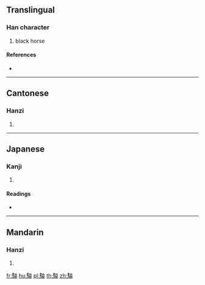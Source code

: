 {{character info/new}}
==Translingual==

===Han character===
{{Han char|rn=187|rad=馬|as=12|sn=22|four=71346|canj=SFMWJ}}

# black horse

====References====
* {{Han ref|kx=1445.210|dkj=45004|dj=1969.260|hdz=74577.030|uh=9A54|ud=39508|bh=F77A|bd=63354}}

----

==Cantonese==

===Hanzi===
{{yue-hanzi|jyut=taam4|y=taam4}}

# {{defn|lang=yue|sort=馬12}}

----

==Japanese==

===Kanji===
{{ja-kanji|grade=|rs=馬12}}

# {{defn|lang=ja|sort=馬12}}

====Readings====
* {{ja-readings|on=[[てん]] (ten), [[でん]] (den), [[たん]] (tan), [[どん]] (don)|kun=[[くろくりげ]] (kurokurige)}}

----

==Mandarin==

===Hanzi===
{{cmn-hanzi|pin=[[tán]] ([[tan2]])|wg=t'an<sup>2</sup>}}

# {{defn|lang=cmn|sort=馬12}}

[[fr:驔]]
[[hu:驔]]
[[pl:驔]]
[[th:驔]]
[[zh:驔]]